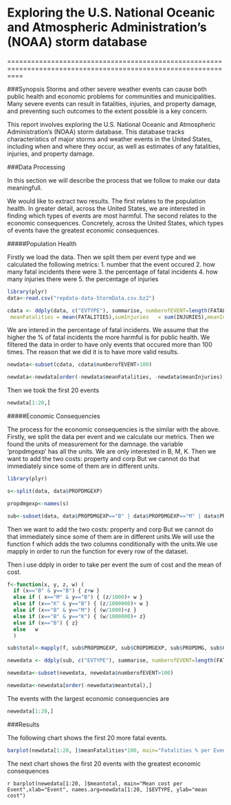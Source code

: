 # Exploring the U.S. National Oceanic and Atmospheric Administration's (NOAA) storm database

================================================================================================================


###Synopsis
Storms and other severe weather events can cause both public health and economic problems for communities and municipalities. Many severe events can result in fatalities, injuries, and property damage, and preventing such outcomes to the extent possible is a key concern.

This report involves exploring the U.S. National Oceanic and Atmospheric Administration's (NOAA) storm database. This database tracks characteristics of major storms and weather events in the United States, including when and where they occur, as well as estimates of any fatalities, injuries, and property damage.



###Data Processing

In this section we will describe the process that we follow to make our data meaningfull.

We would like to extract two results. The first relates to the population health. In greater detail, across the United States, we are interested in finding which types of events are most harmful. The second relates to the economic consequences. Concretely, across the United States, which types of events have the greatest economic consequences.

#####Population Health

Firstly we load the data. Then we split them per event type and we calculated the following metrics:
1. number that the event occured
2. how many fatal incidents there were
3. the percentage of fatal incidents 
4. how many injuries there were
5. the percentage of injuries

```r
library(plyr)
data<-read.csv("repdata-data-StormData.csv.bz2")

cdata <- ddply(data, c("EVTYPE"), summarise, numberofEVENT=length(FATALITIES),sumFatalities = sum(FATALITIES), 
 meanFatalities = mean(FATALITIES),sumInjuries   = sum(INJURIES),meanInjuries = mean(INJURIES) )
```

We are intered in the percentage of fatal incidents. We assume that the higher the % of fatal incidents the more harmful is for public health.
We filtered the data in order to have only events that occured more than 100 times. The reason that we did it is to have more valid results. 

```r
newdata<-subset(cdata, cdata$numberofEVENT>100)

newdata<-newdata[order(-newdata$meanFatalities, -newdata$meanInjuries),]
```


Then we took the first 20 events

```r
newdata[1:20,]
```


#####Economic Consequencies

The process for the economic consequencies is the similar with the above. Firstly, we split the data per event and we calculate our metrics.
Then we found the units of measurement for the damnage. the variable 'propdmgexp' has all the units. We are only interested in B, M, K.
Then we want to add the two costs: property and corp
But we cannot do that immediately since some of them are in different units.

```r
library(plyr)

s<-split(data, data$PROPDMGEXP)

propdmgexp<-names(s)

sub<-subset(data, data$PROPDMGEXP=="B" | data$PROPDMGEXP=="M" | data$PROPDMGEXP=="K" | data$CROPDMGEXP=="B" | data$CROPDMGEXP=="M" | data$CROPDMGEXP=="K"  )


```

Then we want to add the two costs: property and corp
But we cannot do that immediately since some of them are in different units.We will use the function f which adds the two columns conditionally with the units.We use mapply in order to run the function for every row of the dataset.

Then i use ddply in order to take per event the sum of cost and the mean of cost.

```r
f<-function(x, y, z, w) (
  if (x=="B" & y=="B") { z+w }
  else if ( x=="M" & y=="B") { (z/1000)+ w }
  else if (x=="K" & y=="B") { (z/1000000)+ w }
  else if (x=="B" & y=="M") { (w/1000)+z }
  else if (x=="B" & y=="K") { (w/1000000)+ z}
  else if (x=="B") { z}
  else   w
  )

sub$total<-mapply(f, sub$PROPDMGEXP, sub$CROPDMGEXP, sub$PROPDMG, sub$CROPDMG)

newedata <- ddply(sub, c("EVTYPE"), summarise, numberofEVENT=length(FATALITIES),sumtotal = sum(total), meantotal=mean(total) )

newedata<-subset(newedata, newedata$numberofEVENT>100)

newedata<-newedata[order(-newedata$meantotal),]

```
The events with the largest economic consequencies are


```r
newedata[1:20,]
```


###Results

The following chart shows the first 20 more fatal events.


```r
barplot(newdata[1:20, ]$meanFatalities*100, main="Fatalities % per Event",xlab="Event", names.arg=newdata[1:20, ]$EVTYPE, ylab="Fatalities % ")
```


The next chart shows the first 20 events with the  greatest economic consequences

```r
barplot(newedata[1:20, ]$meantotal, main="Mean cost per Event",xlab="Event", names.arg=newdata[1:20, ]$EVTYPE, ylab="mean cost")
        ```